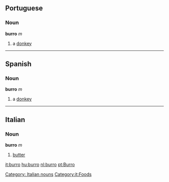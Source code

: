 == Portuguese ==
=== Noun ===
'''burro''' ''m''

# a [[donkey]]

----

== Spanish ==
=== Noun ===
'''burro''' ''m''

# a [[donkey]]

----

== Italian ==
===Noun===
'''burro''' ''m''
[[Category: Italian nouns]] [[Category:it:Foods]]
# [[butter]]

[[it:burro]]
[[hu:burro]]
[[nl:burro]]
[[pt:Burro]]